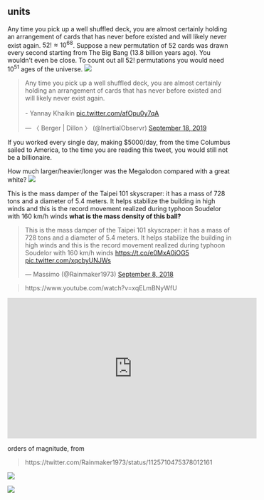 ## units {.unnumbered}

Any time you pick up a well shuffled deck, you are almost certainly holding an arrangement of cards that has never before existed and will likely never exist again. $52! \approx 10^{68}$. Suppose a new permutation of 52 cards was drawn every second starting from The Big Bang (13.8 billion years ago). You wouldn't even be close. To count out all 52! permutations you would need $10^{51}$ ages of the universe.
![](https://miro.medium.com/max/2000/1*6NrFpflyvQ3WzklkfBvUgQ.jpeg)

<blockquote class="twitter-tweet"><p lang="en" dir="ltr">Any time you pick up a well shuffled deck, you are almost certainly holding an arrangement of cards that has never before existed and will likely never exist again. <br><br>- Yannay Khaikin <a href="https://t.co/afOpu0y7qA">pic.twitter.com/afOpu0y7qA</a></p>&mdash; 〈 Berger | Dillon 〉 (@InertialObservr) <a href="https://twitter.com/InertialObservr/status/1174403655711084544?ref_src=twsrc%5Etfw">September 18, 2019</a></blockquote> <script async src="https://platform.twitter.com/widgets.js" charset="utf-8"></script>

If you worked every single day, making $5000/day, from the time Columbus sailed to America, to the time you are reading this tweet, you would still not be a billionaire.

How much larger/heavier/longer was the Megalodon compared with a great white?
![](https://external-preview.redd.it/I5C92rHZpx1uyhe2DLxqgBC8yYKDWJ-DZNNFb6Hu77Q.jpg?auto=webp&s=a06d54ebeda24c9afae0e8182b0d72a75c50c03a)

This is the mass damper of the Taipei 101 skyscraper: it has a mass of 728 tons and a diameter of 5.4 meters. It helps stabilize the building in high winds and this is the record movement realized during typhoon Soudelor with 160 km/h winds
**what is the mass density of this ball?**  
<blockquote class="twitter-tweet"><p lang="en" dir="ltr">This is the mass damper of the Taipei 101 skyscraper: it has a mass of 728 tons and a diameter of 5.4 meters. It helps stabilize the building in high winds and this is the record movement realized during typhoon Soudelor with 160 km/h winds <a href="https://t.co/e0MxA0iOG5">https://t.co/e0MxA0iOG5</a> <a href="https://t.co/xqcbyUNJWs">pic.twitter.com/xqcbyUNJWs</a></p>&mdash; Massimo (@Rainmaker1973) <a href="https://twitter.com/Rainmaker1973/status/1038498046571683840?ref_src=twsrc%5Etfw">September 8, 2018</a></blockquote> <script async src="https://platform.twitter.com/widgets.js" charset="utf-8"></script>

>https://www.youtube.com/watch?v=xqELmBNyWfU

<iframe width="560" height="315" src="https://www.youtube.com/embed/xqELmBNyWfU" frameborder="0" allow="autoplay; encrypted-media" allowfullscreen></iframe>
orders of magnitude, from

> https://twitter.com/Rainmaker1973/status/1125710475378012161

![](/archive/gifs/energy-orders-of-magnitude.jpg)

![](/archive/gifs/exponents.png)

